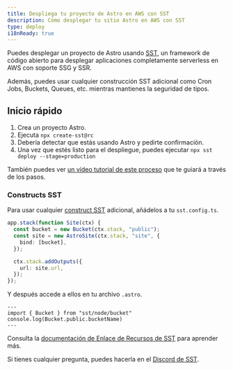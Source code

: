 ```yaml
---
title: Despliega tu proyecto de Astro en AWS con SST
description: Cómo desplegar tu sitio Astro en AWS con SST
type: deploy
i18nReady: true
---
```


Puedes desplegar un proyecto de Astro usando [SST](https://sst.dev), un framework de código abierto para desplegar aplicaciones completamente serverless en AWS con soporte SSG y SSR.

Además, puedes usar cualquier construcción SST adicional como Cron Jobs, Buckets, Queues, etc. mientras mantienes la seguridad de tipos.

## Inicio rápido

1. Crea un proyecto Astro.
1. Ejecuta `npx create-sst@rc`
1. Debería detectar que estás usando Astro y pedirte confirmación.
1. Una vez que estés listo para el despliegue, puedes ejecutar `npx sst deploy --stage=production`

También puedes ver [un vídeo tutorial de este proceso](https://www.youtube.com/watch?v=AFP3ZHxO7Gg) que te guiará a través de los pasos.

### Constructs SST
Para usar cualquier [construct SST](https://docs.sst.dev/) adicional, añádelos a tu `sst.config.ts`. 

```ts {2} {4} title="sst.config.ts"
app.stack(function Site(ctx) {
  const bucket = new Bucket(ctx.stack, "public");
  const site = new AstroSite(ctx.stack, "site", {
    bind: [bucket],
  });

  ctx.stack.addOutputs({
    url: site.url,
  });
});
```

Y después accede a ellos en tu archivo `.astro`.

```astro
---
import { Bucket } from "sst/node/bucket"
console.log(Bucket.public.bucketName)
---
```

Consulta la [documentación de Enlace de Recursos de SST](https://docs.sst.dev/resource-binding) para aprender más.

Si tienes cualquier pregunta, puedes hacerla en el [Discord de SST](https://discord.gg/sst).
